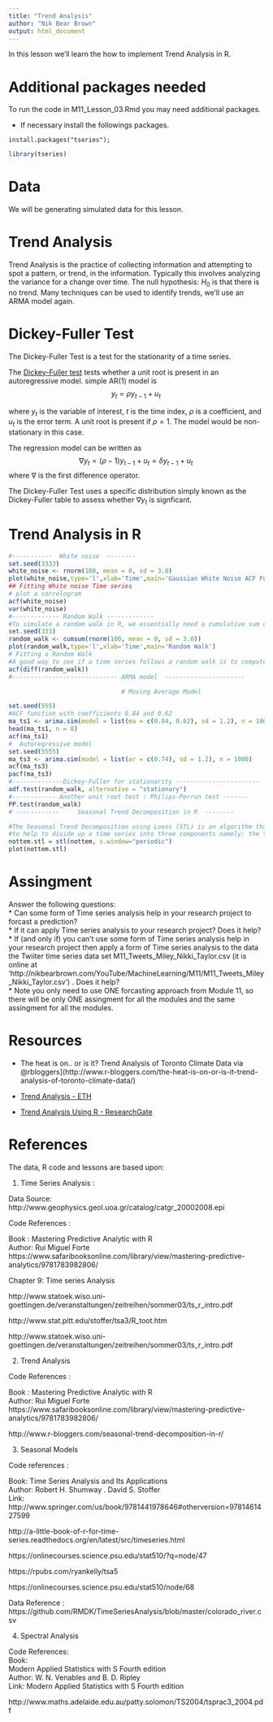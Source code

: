 ```yaml
---
title: "Trend Analysis"
author: "Nik Bear Brown"
output: html_document
---
```


In this lesson we'll learn the how to implement Trend Analysis in R.

# Additional packages needed
 
To run the code in M11_Lesson_03.Rmd you may need additional packages.

* If necessary install the followings packages.

`install.packages("tseries");`     

```r
library(tseries)
```


# Data

We will be generating simulated data for this lesson.

#  Trend Analysis

Trend Analysis is the practice of collecting information and attempting to spot a pattern, or trend, in the information. Typically this involves analyzing the variance for a change over time. The null hypothesis: $H_0$ is that there is no trend. Many techniques can be used to identify trends, we'll use an ARMA model again. 

#  Dickey-Fuller Test

The Dickey-Fuller Test is a test for the stationarity of a time series.   

The [Dickey-Fuller test](https://en.wikipedia.org/wiki/Dickey%E2%80%93Fuller_test) tests whether a unit root is present in an autoregressive model.  simple AR(1) model is
$$
y_{t}=\rho y_{t-1}+u_{t}\,
$$

where $y_{t}$ is the variable of interest, $t$ is the time index, $\rho$ is a coefficient, and $u_{t}$ is the error term. A unit root is present if $\rho = 1$. The model would be non-stationary in this case.

The regression model can be written as
$$
 \nabla y_{t}=(\rho-1)y_{t-1}+u_{t}=\delta y_{t-1}+ u_{t}\,
$$ 
where $\nabla$ is the first difference operator.

The Dickey-Fuller Test uses a specific distribution simply known as the Dickey-Fuller table to assess whether $\nabla y_{t}$ is signficant. 
 
# Trend Analysis in R

```r
#-----------  White noise  --------
set.seed(3333)
white_noise <- rnorm(100, mean = 0, sd = 3.0)
plot(white_noise,type='l',xlab='Time',main='Gaussian White Noise ACF Function')
## Fitting White noise Time series 
# plot a correlogram
acf(white_noise)
var(white_noise)
#------------- Random Walk -------------
#To simulate a random walk in R, we essentially need a cumulative sum of a white noise random series. 
set.seed(333)
random_walk <- cumsum(rnorm(100, mean = 0, sd = 3.0))
plot(random_walk,type='l',xlab='Time',main='Random Walk')
# Fitting a Random Walk 
#A good way to see if a time series follows a random walk is to compute the successive differences between terms.
acf(diff(random_walk))
#----------------------------- ARMA model  ----------------------

                               # Moving Average Model

set.seed(555)
#ACF function with coefficients 0.84 and 0.62
ma_ts1 <- arima.sim(model = list(ma = c(0.84, 0.62), sd = 1.2), n = 1000)
head(ma_ts1, n = 8)
acf(ma_ts1)
#  Autoregressive model
set.seed(5555)
ma_ts3 <- arima.sim(model = list(ar = c(0.74), sd = 1.2), n = 1000)
acf(ma_ts3)
pacf(ma_ts3)
#--------------Dickey-Fuller for stationarity -----------------------
adf.test(random_walk, alternative = "stationary")
#------------ Another unit root test : Philips-Perron test -------
PP.test(random_walk)
# ------------     Seasonal Trend Decomposition in R  --------

#The Seasonal Trend Decomposition using Loess (STL) is an algorithm that was developed 
#to help to divide up a time series into three components namely: the trend, seasonality and remainder.
nottem.stl = stl(nottem, s.window="periodic")
plot(nottem.stl)
```

# Assingment

  Answer the following questions:   
    * Can some form of Time series analysis help in your research project to forcast a prediction?    
    * If it can apply Time series analysis to your research project? Does it help?     
    * If (and only if) you can't use some form of Time series analysis help in your research project then apply a form of Time series analysis to the data the Twiiter time series data set M11_Tweets_Miley_Nikki_Taylor.csv (it is online at  'http://nikbearbrown.com/YouTube/MachineLearning/M11/M11_Tweets_Miley_Nikki_Taylor.csv') . Does it help?        
    * Note you only need to use ONE forcasting approach from Module 11, so there will be only ONE assingment for all the modules and the same assingment for all the modules.      

# Resources   

* The heat is on.. or is it? Trend Analysis of Toronto Climate Data via @rbloggers](http://www.r-bloggers.com/the-heat-is-on-or-is-it-trend-analysis-of-toronto-climate-data/)    

* [Trend Analysis - ETH](http://www.iac.ethz.ch/edu/courses/master/electives/acwd/Trend.pdf)    

* [Trend Analysis Using R - ResearchGate](http://www.researchgate.net/publication/275640899_Trend_Analysis_Using_R)    

# References

The data, R code and lessons are based upon:   


1.  Time Series Analysis :    

Data Source: http://www.geophysics.geol.uoa.gr/catalog/catgr_20002008.epi    

Code References :   
 
Book : Mastering Predictive Analytic with R    
Author: Rui Miguel Forte    
https://www.safaribooksonline.com/library/view/mastering-predictive-analytics/9781783982806/     

Chapter 9: Time series Analysis    


http://www.statoek.wiso.uni-goettingen.de/veranstaltungen/zeitreihen/sommer03/ts_r_intro.pdf   

http://www.stat.pitt.edu/stoffer/tsa3/R_toot.htm    

http://www.statoek.wiso.uni-goettingen.de/veranstaltungen/zeitreihen/sommer03/ts_r_intro.pdf   


2. Trend Analysis    

Code References :   
 
Book : Mastering Predictive Analytic with R    
Author: Rui Miguel Forte   
https://www.safaribooksonline.com/library/view/mastering-predictive-analytics/9781783982806/    

http://www.r-bloggers.com/seasonal-trend-decomposition-in-r/   


3. Seasonal Models   

 Code references :    

 Book: Time Series Analysis and Its Applications   
 Author: Robert H. Shumway . David S. Stoffer   
Link: http://www.springer.com/us/book/9781441978646#otherversion=9781461427599   

http://a-little-book-of-r-for-time-series.readthedocs.org/en/latest/src/timeseries.html    
                 
https://onlinecourses.science.psu.edu/stat510/?q=node/47   
                
https://rpubs.com/ryankelly/tsa5   
                 
https://onlinecourses.science.psu.edu/stat510/node/68   



Data Reference : https://github.com/RMDK/TimeSeriesAnalysis/blob/master/colorado_river.csv  



4.  Spectral Analysis   

Code References:   
Book:  
Modern Applied Statistics with S Fourth edition   
Author:  W. N. Venables and B. D. Ripley  
Link: Modern Applied Statistics with S Fourth edition   


http://www.maths.adelaide.edu.au/patty.solomon/TS2004/tsprac3_2004.pdf   




```












```